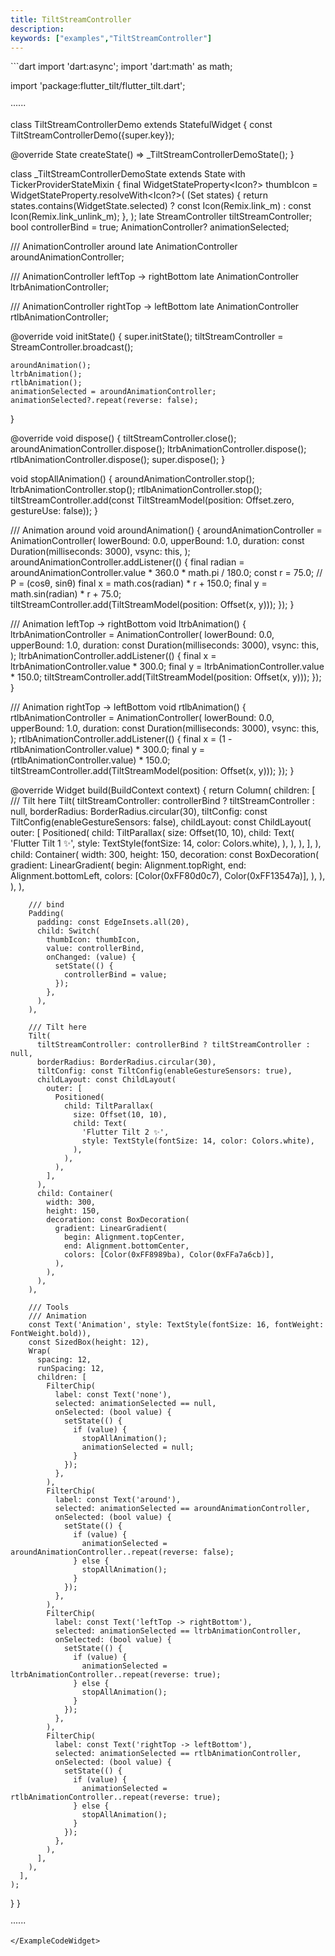 ```yaml
---
title: TiltStreamController
description:
keywords: ["examples","TiltStreamController"]
---
```


<ExampleCodeWidget name="TiltStreamControllerDemo" height={800}>
```dart
import 'dart:async';
import 'dart:math' as math;

import 'package:flutter_tilt/flutter_tilt.dart';

······

class TiltStreamControllerDemo extends StatefulWidget {
  const TiltStreamControllerDemo({super.key});

  @override
  State<TiltStreamControllerDemo> createState() => _TiltStreamControllerDemoState();
}

class _TiltStreamControllerDemoState extends State<TiltStreamControllerDemo>
    with TickerProviderStateMixin {
  final WidgetStateProperty<Icon?> thumbIcon = WidgetStateProperty.resolveWith<Icon?>(
    (Set<WidgetState> states) {
      return states.contains(WidgetState.selected)
          ? const Icon(Remix.link_m)
          : const Icon(Remix.link_unlink_m);
    },
  );
  late StreamController<TiltStreamModel> tiltStreamController;
  bool controllerBind = true;
  AnimationController? animationSelected;

  /// AnimationController around
  late AnimationController aroundAnimationController;

  /// AnimationController leftTop -> rightBottom
  late AnimationController ltrbAnimationController;

  /// AnimationController rightTop -> leftBottom
  late AnimationController rtlbAnimationController;

  @override
  void initState() {
    super.initState();
    tiltStreamController = StreamController.broadcast();

    aroundAnimation();
    ltrbAnimation();
    rtlbAnimation();
    animationSelected = aroundAnimationController;
    animationSelected?.repeat(reverse: false);
  }

  @override
  void dispose() {
    tiltStreamController.close();
    aroundAnimationController.dispose();
    ltrbAnimationController.dispose();
    rtlbAnimationController.dispose();
    super.dispose();
  }

  void stopAllAnimation() {
    aroundAnimationController.stop();
    ltrbAnimationController.stop();
    rtlbAnimationController.stop();
    tiltStreamController.add(const TiltStreamModel(position: Offset.zero, gestureUse: false));
  }

  /// Animation around
  void aroundAnimation() {
    aroundAnimationController = AnimationController(
      lowerBound: 0.0,
      upperBound: 1.0,
      duration: const Duration(milliseconds: 3000),
      vsync: this,
    );
    aroundAnimationController.addListener(() {
      final radian = aroundAnimationController.value * 360.0 * math.pi / 180.0;
      const r = 75.0;
      // P = (cosθ, sinθ)
      final x = math.cos(radian) * r + 150.0;
      final y = math.sin(radian) * r + 75.0;
      tiltStreamController.add(TiltStreamModel(position: Offset(x, y)));
    });
  }

  /// Animation leftTop -> rightBottom
  void ltrbAnimation() {
    ltrbAnimationController = AnimationController(
      lowerBound: 0.0,
      upperBound: 1.0,
      duration: const Duration(milliseconds: 3000),
      vsync: this,
    );
    ltrbAnimationController.addListener(() {
      final x = ltrbAnimationController.value * 300.0;
      final y = ltrbAnimationController.value * 150.0;
      tiltStreamController.add(TiltStreamModel(position: Offset(x, y)));
    });
  }

  /// Animation rightTop -> leftBottom
  void rtlbAnimation() {
    rtlbAnimationController = AnimationController(
      lowerBound: 0.0,
      upperBound: 1.0,
      duration: const Duration(milliseconds: 3000),
      vsync: this,
    );
    rtlbAnimationController.addListener(() {
      final x = (1 - rtlbAnimationController.value) * 300.0;
      final y = (rtlbAnimationController.value) * 150.0;
      tiltStreamController.add(TiltStreamModel(position: Offset(x, y)));
    });
  }

  @override
  Widget build(BuildContext context) {
    return Column(
      children: [
        /// Tilt here
        Tilt(
          tiltStreamController: controllerBind ? tiltStreamController : null,
          borderRadius: BorderRadius.circular(30),
          tiltConfig: const TiltConfig(enableGestureSensors: false),
          childLayout: const ChildLayout(
            outer: [
              Positioned(
                child: TiltParallax(
                  size: Offset(10, 10),
                  child: Text(
                    'Flutter Tilt 1 ✨',
                    style: TextStyle(fontSize: 14, color: Colors.white),
                  ),
                ),
              ),
            ],
          ),
          child: Container(
            width: 300,
            height: 150,
            decoration: const BoxDecoration(
              gradient: LinearGradient(
                begin: Alignment.topRight,
                end: Alignment.bottomLeft,
                colors: [Color(0xFF80d0c7), Color(0xFF13547a)],
              ),
            ),
          ),
        ),

        /// bind
        Padding(
          padding: const EdgeInsets.all(20),
          child: Switch(
            thumbIcon: thumbIcon,
            value: controllerBind,
            onChanged: (value) {
              setState(() {
                controllerBind = value;
              });
            },
          ),
        ),

        /// Tilt here
        Tilt(
          tiltStreamController: controllerBind ? tiltStreamController : null,
          borderRadius: BorderRadius.circular(30),
          tiltConfig: const TiltConfig(enableGestureSensors: true),
          childLayout: const ChildLayout(
            outer: [
              Positioned(
                child: TiltParallax(
                  size: Offset(10, 10),
                  child: Text(
                    'Flutter Tilt 2 ✨',
                    style: TextStyle(fontSize: 14, color: Colors.white),
                  ),
                ),
              ),
            ],
          ),
          child: Container(
            width: 300,
            height: 150,
            decoration: const BoxDecoration(
              gradient: LinearGradient(
                begin: Alignment.topCenter,
                end: Alignment.bottomCenter,
                colors: [Color(0xFF8989ba), Color(0xFFa7a6cb)],
              ),
            ),
          ),
        ),

        /// Tools
        /// Animation
        const Text('Animation', style: TextStyle(fontSize: 16, fontWeight: FontWeight.bold)),
        const SizedBox(height: 12),
        Wrap(
          spacing: 12,
          runSpacing: 12,
          children: [
            FilterChip(
              label: const Text('none'),
              selected: animationSelected == null,
              onSelected: (bool value) {
                setState(() {
                  if (value) {
                    stopAllAnimation();
                    animationSelected = null;
                  }
                });
              },
            ),
            FilterChip(
              label: const Text('around'),
              selected: animationSelected == aroundAnimationController,
              onSelected: (bool value) {
                setState(() {
                  if (value) {
                    animationSelected = aroundAnimationController..repeat(reverse: false);
                  } else {
                    stopAllAnimation();
                  }
                });
              },
            ),
            FilterChip(
              label: const Text('leftTop -> rightBottom'),
              selected: animationSelected == ltrbAnimationController,
              onSelected: (bool value) {
                setState(() {
                  if (value) {
                    animationSelected = ltrbAnimationController..repeat(reverse: true);
                  } else {
                    stopAllAnimation();
                  }
                });
              },
            ),
            FilterChip(
              label: const Text('rightTop -> leftBottom'),
              selected: animationSelected == rtlbAnimationController,
              onSelected: (bool value) {
                setState(() {
                  if (value) {
                    animationSelected = rtlbAnimationController..repeat(reverse: true);
                  } else {
                    stopAllAnimation();
                  }
                });
              },
            ),
          ],
        ),
      ],
    );
  }
}

······
```
</ExampleCodeWidget>
